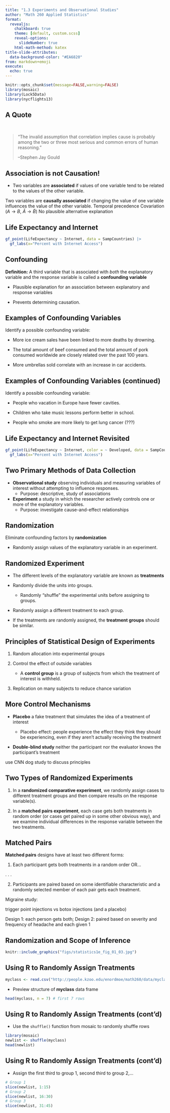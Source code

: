```yaml
---
title: "1.3 Experiments and Observational Studies"
author: "Math 260 Applied Statistics"
format:
  revealjs:
    chalkboard: true
    theme: [default, custom.scss]
    reveal-options:
      slideNumber: true
    html-math-method: katex
title-slide-attributes:
  data-background-color: "#EA6820"
from: markdown+emoji
execute:
  echo: true
---
```


```r
knitr::opts_chunk$set(message=FALSE,warning=FALSE)
library(mosaic)
library(Lock5Data)
library(nycflights13)
```

## A Quote

<br>

> "The invalid assumption that correlation implies cause is probably among the two or three most serious and common errors of human reasoning."
>
> <footer>--Stephen Jay Gould</footer>

## Association is not Causation!

-   Two variables are **associated** if values of one variable tend to be related to the values of the other variable.

Two variables are **causally associated** if changing the value of one variable influences the value of the other variable. Temporal precedence Covariation ($A\rightarrow B$, $\tilde A \rightarrow\tilde B$) No plausible alternative explanation

## Life Expectancy and Internet

```r
gf_point(LifeExpectancy ~ Internet, data = SampCountries) |>
  gf_labs(x="Percent with Internet Access")  
```

## Confounding

**Definition:** A third variable that is associated with *both* the explanatory variable and the response variable is called a **confounding variable**

-   Plausible explanation for an association between explanatory and response variables

-   Prevents determining causation.

## Examples of Confounding Variables

Identify a possible confounding variable:

::: incremental
-   More ice cream sales have been linked to more deaths by drowning.

-   The total amount of beef consumed and the total amount of pork consumed worldwide are closely related over the past 100 years.

-   More umbrellas sold correlate with an increase in car accidents.

:::

## Examples of Confounding Variables (continued)

Identify a possible confounding variable:

::: incremental

-   People who vacation in Europe have fewer cavities.

-   Children who take music lessons perform better in school.

-   People who smoke are more likely to get lung cancer (???)
:::

## Life Expectancy and Internet Revisited

```r
gf_point(LifeExpectancy ~ Internet, color = ~ Developed, data = SampCountries) |>
  gf_labs(x="Percent with Internet Access")  
```

## Two Primary Methods of Data Collection

-   **Observational study** observing individuals and measuring variables of interest without attempting to influence responses.
    -   Purpose: descriptive, study of associations
-   **Experiment** a study in which the researcher actively controls one or more of the explanatory variables.
    -   Purpose: investigate cause-and-effect relationships

## Randomization

Eliminate confounding factors by **randomization**

-   Randomly assign values of the explanatory variable in an experiment.

## Randomized Experiment

-   The different levels of the explanatory variable are known as **treatments**

-   Randomly divide the units into groups.

    -   Randomly "shuffle" the experimental units before assigning to groups.

-   Randomly assign a different treatment to each group.

-   If the treatments are randomly assigned, the **treatment groups** should be similar.


## Principles of Statistical Design of Experiments

1.  Random allocation into experimental groups

2.  Control the effect of outside variables

    -   A **control group** is a group of subjects from which the treatment of interest is withheld.

3.  Replication on many subjects to reduce chance variation

## More Control Mechanisms

-   **Placebo** a fake treatment that simulates the idea of a treatment of interest

    -   Placebo effect: people experience the effect they think they should be experiencing, even if they aren’t actually receiving the treatment

-   **Double-blind study** neither the participant nor the evaluator knows the participant's treatment

::: notes
use CNN dog study to discuss principles
:::

## Two Types of Randomized Experiments

1.  In a **randomized comparative experiment**, we randomly assign cases to different treatment groups and then compare results on the response variable(s).

2.  In a **matched pairs experiment**, each case gets both treatments in random order (or cases get paired up in some other obvious way), and we examine individual differences in the response variable between the two treatments.

## Matched Pairs

**Matched pairs** designs have at least two different forms:

1.  Each participant gets both treatments in a random order OR...

. . .

2.  Participants are paired based on some identifiable characteristic and a randomly selected member of each pair gets each treatment.

::: notes
Migraine study:

trigger point injections vs botox injections (and a placebo)

Design 1: each person gets both; Design 2: paired based on severity and frequency of headache and each given 1
:::

## Randomization and Scope of Inference

```r
knitr::include_graphics("figs/statistics1e_fig_01_03.jpg")
```

## Using R to Randomly Assign Treatments

```r
myclass <- read.csv("http://people.kzoo.edu/enordmoe/math260/data/myclasslist.csv")
```

-   Preview structure of **myclass** data frame

```r
head(myclass, n = 7) # first 7 rows
```

## Using R to Randomly Assign Treatments (cont'd)

-   Use the `shuffle()` function from mosaic to randomly shuffle rows

```r
library(mosaic)
newlist <- shuffle(myclass)
head(newlist)
```

## Using R to Randomly Assign Treatments (cont'd)

-   Assign the first third to group 1, second third to group 2,...\

```r
# Group 1
slice(newlist, 1:15)
# Group 2
slice(newlist, 16:30)
# Group 3
slice(newlist, 31:45)
```


